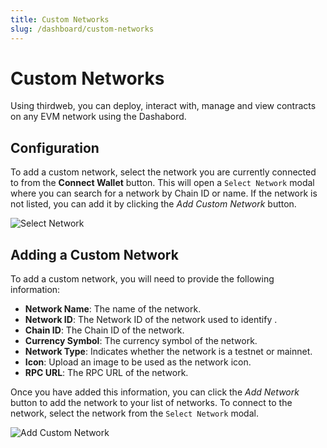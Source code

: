 ```yaml
---
title: Custom Networks
slug: /dashboard/custom-networks
---
```


# Custom Networks

Using thirdweb, you can deploy, interact with, manage and view contracts on any EVM network using the Dashabord.

## Configuration

To add a custom network, select the network you are currently connected to from the **Connect Wallet** button.
This will open a `Select Network` modal where you can search for a network by Chain ID or name. If the network is not listed, you can add it by clicking the _Add Custom Network_ button.

![Select Network](/assets/dashboard/select-network.png)

## Adding a Custom Network

To add a custom network, you will need to provide the following information:

- **Network Name**: The name of the network.
- **Network ID**: The Network ID of the network used to identify .
- **Chain ID**: The Chain ID of the network.
- **Currency Symbol**: The currency symbol of the network.
- **Network Type**: Indicates whether the network is a testnet or mainnet.
- **Icon**: Upload an image to be used as the network icon.
- **RPC URL**: The RPC URL of the network.

Once you have added this information, you can click the _Add Network_ button to add the network to your list of networks.
To connect to the network, select the network from the `Select Network` modal.

![Add Custom Network](/assets/dashboard/add-custom-network.png)
